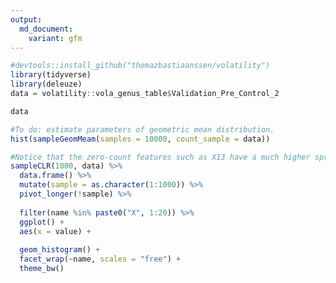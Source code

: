 ```yaml
---
output:
  md_document:
    variant: gfm
---
```



```r
#devtools::install_github("thomazbastiaanssen/volatility")
library(tidyverse)
library(deleuze)
data = volatility::vola_genus_table$Validation_Pre_Control_2

data

```


```r
#To do: estimate parameters of geometric mean distribution. 
hist(sampleGeomMeam(samples = 10000, count_sample = data))

#Notice that the zero-count features such as X13 have a much higher spread than high rollers like X7
sampleCLR(1000, data) %>%
  data.frame() %>%
  mutate(sample = as.character(1:1000)) %>%
  pivot_longer(!sample) %>%
  
  filter(name %in% paste0("X", 1:20)) %>%
  ggplot() +
  aes(x = value) +
  
  geom_histogram() +
  facet_wrap(~name, scales = "free") +
  theme_bw()


```

